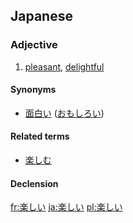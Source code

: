 ==Japanese==
{{ja-kanjitab|楽}}
===Adjective===
{{ja-adj|kk|decl=i|hira=たのしい|rom=tanoshii|kyu=樂しい}}

# [[pleasant]], [[delightful]]

====Synonyms====
*[[面白い]] ([[おもしろい]])

====Related terms====
*[[楽しむ]]

====Declension====
{{ja-i|楽し|たのし|tanoshi}}

[[fr:楽しい]]
[[ja:楽しい]]
[[pl:楽しい]]